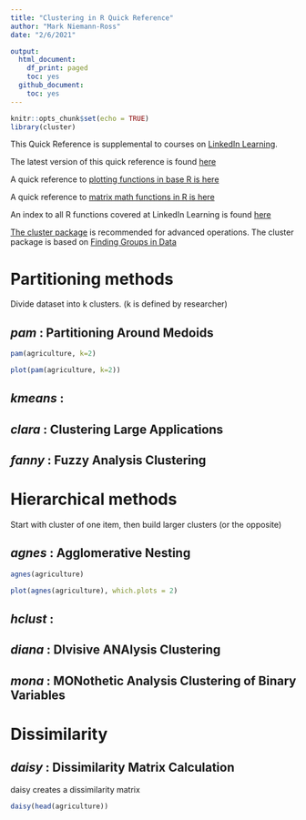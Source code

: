 ```yaml
---
title: "Clustering in R Quick Reference"
author: "Mark Niemann-Ross"
date: "2/6/2021"

output:
  html_document:
    df_print: paged
    toc: yes
  github_document:
    toc: yes
---
```


```r
knitr::opts_chunk$set(echo = TRUE)
library(cluster)

```


This Quick Reference is supplemental to courses on [LinkedIn Learning](https://www.linkedin.com/learning/r-for-data-science-lunchbreak-lessons/).

The latest version of this quick reference is found [here](http://niemannross.com/link/rclusterqref)

A quick reference to [plotting functions in base R is here](http://niemannross.com/link/rplotqref)

A quick reference to [matrix math functions in R is here](http://niemannross.com/link/rmatrixqref)

An index to all R functions covered at LinkedIn Learning is found [here](http://niemannross.com/link/rindex)

[The cluster package](https://cran.r-project.org/web/packages/cluster/index.html) is recommended for advanced operations. The cluster package is based on [Finding Groups in Data](https://onlinelibrary.wiley.com/doi/book/10.1002/9780470316801) 

# Partitioning methods
Divide dataset into k clusters. (k is defined by researcher)

## *pam* : Partitioning Around Medoids

```r
pam(agriculture, k=2)
```


```r
plot(pam(agriculture, k=2))
```

## *kmeans* :
## *clara* : Clustering Large Applications
## *fanny* : Fuzzy Analysis Clustering


# Hierarchical methods
Start with cluster of one item, then build larger clusters (or the opposite)

## *agnes* : Agglomerative Nesting

```r
agnes(agriculture)
```


```r
plot(agnes(agriculture), which.plots = 2)
```

## *hclust* : 
## *diana* : DIvisive ANAlysis Clustering
## *mona* : MONothetic Analysis Clustering of Binary Variables

# Dissimilarity

## *daisy* : Dissimilarity Matrix Calculation

daisy creates a dissimilarity matrix
```r
daisy(head(agriculture))
```





